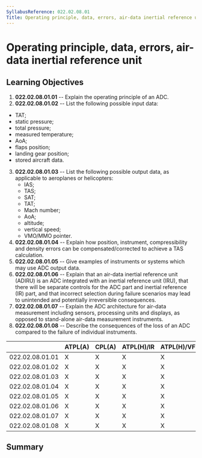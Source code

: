 ```yaml
---
SyllabusReference: 022.02.08.01
Title: Operating principle, data, errors, air-data inertial reference unit
---
```


# Operating principle, data, errors, air-data inertial reference unit

## Learning Objectives

1.  **022.02.08.01.01** -- Explain the operating principle of an ADC.
2.  **022.02.08.01.02** -- List the following possible input data:

- TAT;
- static pressure;
- total pressure;
- measured temperature;
- AoA;
- flaps position;
- landing gear position;
- stored aircraft data.

3.  **022.02.08.01.03** -- List the following possible output data, as
    applicable to aeroplanes or helicopters:
    - IAS;
    - TAS;
    - SAT;
    - TAT;
    - Mach number;
    - AoA;
    - altitude;
    - vertical speed;
    - VMO/MMO pointer.
4.  **022.02.08.01.04** -- Explain how position, instrument, compressibility and
    density errors can be compensated/corrected to achieve a TAS calculation.
5.  **022.02.08.01.05** -- Give examples of instruments or systems which may use
    ADC output data.
6.  **022.02.08.01.06** -- Explain that an air-data inertial reference unit
    (ADIRU) is an ADC integrated with an inertial reference unit (IRU), that
    there will be separate controls for the ADC part and inertial reference (IR)
    part, and that incorrect selection during failure scenarios may lead to
    unintended and potentially irreversible consequences.
7.  **022.02.08.01.07** -- Explain the ADC architecture for air-data measurement
    including sensors, processing units and displays, as opposed to stand-alone
    air-data measurement instruments.
8.  **022.02.08.01.08** -- Describe the consequences of the loss of an ADC
    compared to the failure of individual instruments.

|                 | ATPL(A) | CPL(A) | ATPL(H)/IR | ATPL(H)/VFR | CPL(H) | IR  | CBIR(A) |
| --------------- | ------- | ------ | ---------- | ----------- | ------ | --- | ------- |
| 022.02.08.01.01 | X       | X      | X          | X           | X      | X   |         |
| 022.02.08.01.02 | X       | X      | X          | X           | X      | X   |         |
| 022.02.08.01.03 | X       | X      | X          | X           | X      | X   |         |
| 022.02.08.01.04 | X       | X      | X          | X           | X      | X   |         |
| 022.02.08.01.05 | X       | X      | X          | X           | X      | X   |         |
| 022.02.08.01.06 | X       | X      | X          | X           | X      | X   |         |
| 022.02.08.01.07 | X       | X      | X          | X           | X      | X   |         |
| 022.02.08.01.08 | X       | X      | X          | X           | X      | X   |         |

## Summary
